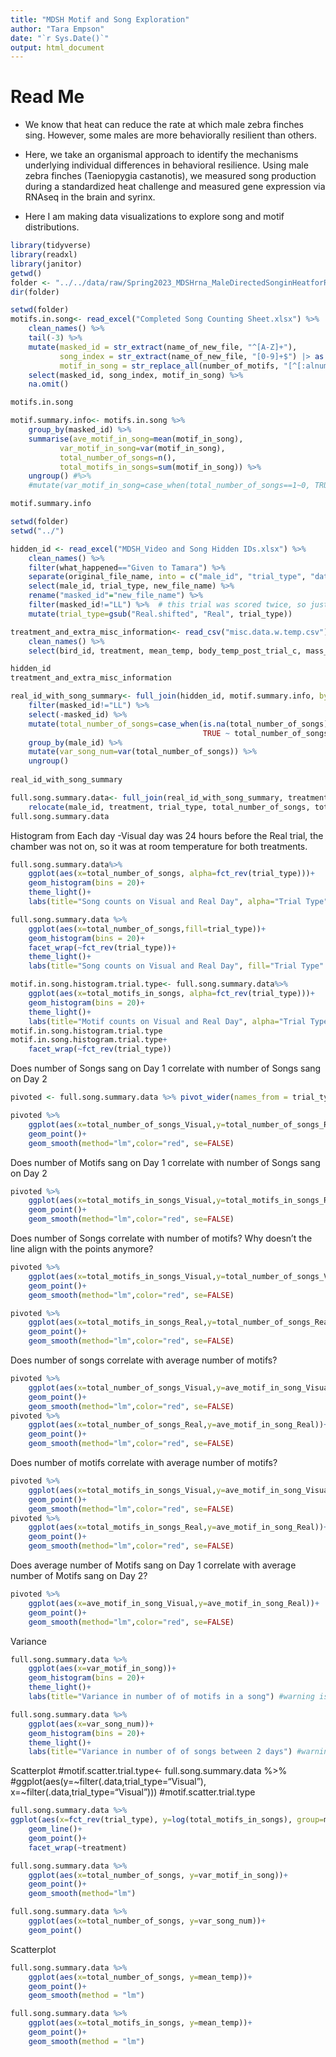 ```yaml
---
title: "MDSH Motif and Song Exploration"
author: "Tara Empson"
date: "`r Sys.Date()`"
output: html_document
---
```


# Read Me

-   We know that heat can reduce the rate at which male zebra finches sing. However, some males are more behaviorally resilient than others.

-   Here, we take an organismal approach to identify the mechanisms underlying individual differences in behavioral resilience. Using male zebra finches (Taeniopygia castanotis), we measured song production during a standardized heat challenge and measured gene expression via RNAseq in the brain and syrinx.

-   Here I am making data visualizations to explore song and motif distributions.

```r
library(tidyverse)
library(readxl)
library(janitor)
getwd()
folder <- "../../data/raw/Spring2023_MDSHrna_MaleDirectedSonginHeatforRNAseq_Round4/MDSHrna_Scored_Behavior_Data_Round4_Spring2023/2023.11.03_MDSHrna_Songs_Scored_TNS/"
dir(folder)
```

```r
setwd(folder)
motifs.in.song<- read_excel("Completed Song Counting Sheet.xlsx") %>% 
    clean_names() %>% 
    tail(-3) %>% 
    mutate(masked_id = str_extract(name_of_new_file, "^[A-Z]+"),
           song_index = str_extract(name_of_new_file, "[0-9]+$") |> as.integer(),
           motif_in_song = str_replace_all(number_of_motifs, "[^[:alnum:]]", " ")|> as.integer()) %>% 
    select(masked_id, song_index, motif_in_song) %>% 
    na.omit()

motifs.in.song
```

```r
motif.summary.info<- motifs.in.song %>% 
    group_by(masked_id) %>% 
    summarise(ave_motif_in_song=mean(motif_in_song),
           var_motif_in_song=var(motif_in_song),
           total_number_of_songs=n(), 
           total_motifs_in_songs=sum(motif_in_song)) %>% 
    ungroup() #%>% 
    #mutate(var_motif_in_song=case_when(total_number_of_songs==1~0, TRUE ~ total_number_of_songs))If there are only 0 or 1 songs should I keep variance as NA or make it 0?

motif.summary.info
```

```r
setwd(folder)
setwd("../")

hidden_id <- read_excel("MDSH_Video and Song Hidden IDs.xlsx") %>% 
    clean_names() %>% 
    filter(what_happened=="Given to Tamara") %>% 
    separate(original_file_name, into = c("male_id", "trial_type", "date.concat.made"), sep = "_") %>% 
    select(male_id, trial_type, new_file_name) %>% 
    rename("masked_id"="new_file_name") %>% 
    filter(masked_id!="LL") %>%  # this trial was scored twice, so just picked one to omit.
    mutate(trial_type=gsub("Real.shifted", "Real", trial_type))

treatment_and_extra_misc_information<- read_csv("misc.data.w.temp.csv") %>% 
    clean_names() %>% 
    select(bird_id, treatment, mean_temp, body_temp_post_trial_c, mass_g)

hidden_id
treatment_and_extra_misc_information
```

```r
real_id_with_song_summary<- full_join(hidden_id, motif.summary.info, by="masked_id") %>% 
    filter(masked_id!="LL") %>% 
    select(-masked_id) %>% 
    mutate(total_number_of_songs=case_when(is.na(total_number_of_songs)~0,
                                           TRUE ~ total_number_of_songs)) %>% 
    group_by(male_id) %>% 
    mutate(var_song_num=var(total_number_of_songs)) %>% 
    ungroup()
        
real_id_with_song_summary

full.song.summary.data<- full_join(real_id_with_song_summary, treatment_and_extra_misc_information, by=join_by("male_id"=="bird_id")) %>% 
    relocate(male_id, treatment, trial_type, total_number_of_songs, total_motifs_in_songs)
full.song.summary.data 
```

Histogram from Each day -Visual day was 24 hours before the Real trial, the chamber was not on, so it was at room temperature for both treatments.

```r
full.song.summary.data%>% 
    ggplot(aes(x=total_number_of_songs, alpha=fct_rev(trial_type)))+
    geom_histogram(bins = 20)+
    theme_light()+
    labs(title="Song counts on Visual and Real Day", alpha="Trial Type")

full.song.summary.data %>% 
    ggplot(aes(x=total_number_of_songs,fill=trial_type))+
    geom_histogram(bins = 20)+
    facet_wrap(~fct_rev(trial_type))+
    theme_light()+
    labs(title="Song counts on Visual and Real Day", fill="Trial Type" )

motif.in.song.histogram.trial.type<- full.song.summary.data%>% 
    ggplot(aes(x=total_motifs_in_songs, alpha=fct_rev(trial_type)))+
    geom_histogram(bins = 20)+
    theme_light()+
    labs(title="Motif counts on Visual and Real Day", alpha="Trial Type")
motif.in.song.histogram.trial.type
motif.in.song.histogram.trial.type+
    facet_wrap(~fct_rev(trial_type))
```

Does number of Songs sang on Day 1 correlate with number of Songs sang on Day 2
```r
pivoted <- full.song.summary.data %>% pivot_wider(names_from = trial_type, values_from = 4:7)

pivoted %>% 
    ggplot(aes(x=total_number_of_songs_Visual,y=total_number_of_songs_Real))+
    geom_point()+
    geom_smooth(method="lm",color="red", se=FALSE)
```

Does number of Motifs sang on Day 1 correlate with number of Songs sang on Day 2
```r
pivoted %>% 
    ggplot(aes(x=total_motifs_in_songs_Visual,y=total_motifs_in_songs_Real))+
    geom_point()+
    geom_smooth(method="lm",color="red", se=FALSE)
```

Does number of Songs correlate with number of motifs?
Why doesn't the line align with the points anymore?
```r
pivoted %>% 
    ggplot(aes(x=total_motifs_in_songs_Visual,y=total_number_of_songs_Visual))+
    geom_point()+
    geom_smooth(method="lm",color="red", se=FALSE)

pivoted %>% 
    ggplot(aes(x=total_motifs_in_songs_Real,y=total_number_of_songs_Real))+
    geom_point()+
    geom_smooth(method="lm",color="red", se=FALSE)
```


Does number of songs correlate with average number of motifs?
```r
pivoted %>% 
    ggplot(aes(x=total_number_of_songs_Visual,y=ave_motif_in_song_Visual))+
    geom_point()+
    geom_smooth(method="lm",color="red", se=FALSE)
pivoted %>% 
    ggplot(aes(x=total_number_of_songs_Real,y=ave_motif_in_song_Real))+
    geom_point()+
    geom_smooth(method="lm",color="red", se=FALSE)
```

Does number of motifs correlate with average number of motifs?
```r
pivoted %>% 
    ggplot(aes(x=total_motifs_in_songs_Visual,y=ave_motif_in_song_Visual))+
    geom_point()+
    geom_smooth(method="lm",color="red", se=FALSE)
pivoted %>% 
    ggplot(aes(x=total_motifs_in_songs_Real,y=ave_motif_in_song_Real))+
    geom_point()+
    geom_smooth(method="lm",color="red", se=FALSE)
```


Does average number of Motifs sang on Day 1 correlate with average number of Motifs sang on Day 2?
```r
pivoted %>% 
    ggplot(aes(x=ave_motif_in_song_Visual,y=ave_motif_in_song_Real))+
    geom_point()+
    geom_smooth(method="lm",color="red", se=FALSE)
```



Variance

```r
full.song.summary.data %>% 
    ggplot(aes(x=var_motif_in_song))+
    geom_histogram(bins = 20)+
    theme_light()+
    labs(title="Variance in number of of motifs in a song") #warning is because of 18 NA's (1 song on a day from 18 recordings)

full.song.summary.data %>% 
    ggplot(aes(x=var_song_num))+
    geom_histogram(bins = 20)+
    theme_light()+
    labs(title="Variance in number of of songs between 2 days") #warning is because of 1 NA (1 bird was only recorded once.)
```

Scatterplot
#motif.scatter.trial.type<- full.song.summary.data %>%
#ggplot(aes(y=~filter(.data,trial_type="Visual"), x=~filter(.data,trial_type="Visual")))
#motif.scatter.trial.type
```r
full.song.summary.data %>% 
ggplot(aes(x=fct_rev(trial_type), y=log(total_motifs_in_songs), group=male_id))+
    geom_line()+
    geom_point()+
    facet_wrap(~treatment)
```


```r
full.song.summary.data %>% 
    ggplot(aes(x=total_number_of_songs, y=var_motif_in_song))+
    geom_point()+
    geom_smooth(method="lm")

full.song.summary.data %>% 
    ggplot(aes(x=total_number_of_songs, y=var_song_num))+
    geom_point()

```

Scatterplot

```r
full.song.summary.data %>% 
    ggplot(aes(x=total_number_of_songs, y=mean_temp))+
    geom_point()+
    geom_smooth(method = "lm")

full.song.summary.data %>% 
    ggplot(aes(x=total_motifs_in_songs, y=mean_temp))+
    geom_point()+
    geom_smooth(method = "lm")
```
